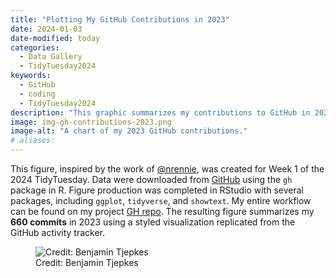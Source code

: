 ```yaml
---
title: "Plotting My GitHub Contributions in 2023"
date: 2024-01-03
date-modified: today
categories:
  - Data Gallery
  - TidyTuesday2024
keywords:
  - GitHub
  - coding
  - TidyTuesday2024
description: "This graphic summarizes my contributions to GitHub in 2023. While this was not my first year using GH, it was my first using it often, with most of my commits going towards the creation of this site."
image: img-gh-contributions-2023.png
image-alt: "A chart of my 2023 GitHub contributions."
# aliases:
---
```


This figure, inspired by the work of [@nrennie](https://nrennie.rbind.io/), was created for Week 1 of the 2024 TidyTuesday. Data were downloaded from [GitHub](https://github.com/) using the `gh` package in R. Figure production was completed in RStudio with several packages, including `ggplot`, `tidyverse`, and `showtext`. My entire workflow can be found on my project [GH repo](https://github.com/btjepkes/TidyTuesday_2024/tree/main/TT_2024_01). The resulting figure summarizes my **660 commits** in 2023 using a styled visualization replicated from the GitHub activity tracker.

![Credit: Benjamin Tjepkes](img-gh-contributions-2023.png){.column-body-outset}

